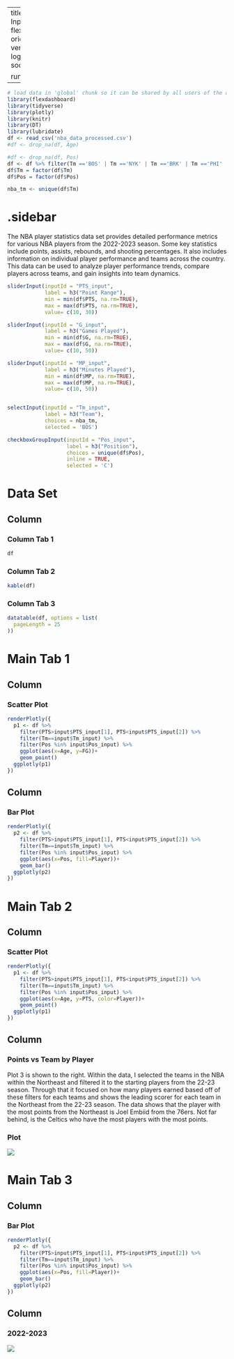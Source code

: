 
---
title: "NBA - Combination of Inputs"
output: 
  flexdashboard::flex_dashboard:
    orientation: columns
    vertical_layout: fill
    logo: logo.png
    source_code: embed
    social: menu

runtime: shiny
---

```r
# load data in 'global' chunk so it can be shared by all users of the dashboard
library(flexdashboard)
library(tidyverse)
library(plotly)
library(knitr)
library(DT)
library(lubridate)
df <- read_csv('nba_data_processed.csv')
#df <- drop_na(df, Age)

#df <- drop_na(df, Pos)
df <- df %>% filter(Tm =='BOS' | Tm =='NYK' | Tm =='BRK' | Tm =='PHI' | Tm =='TOR')
df$Tm = factor(df$Tm)
df$Pos = factor(df$Pos)

nba_tm <- unique(df$Tm)
```

{.sidebar}
=======================================================================

The NBA player statistics data set provides detailed performance metrics for various NBA players from the 2022-2023 season. Some key statistics include points, assists, rebounds, and shooting percentages. It also includes information on individual player performance and teams across the country. This data can be used to analyze player performance trends, compare players across teams, and gain insights into team dynamics.

```r
sliderInput(inputId = "PTS_input",
            label = h3("Point Range"),
            min = min(df$PTS, na.rm=TRUE),
            max = max(df$PTS, na.rm=TRUE),
            value= c(10, 30))

sliderInput(inputId = "G_input",
            label = h3("Games Played"),
            min = min(df$G, na.rm=TRUE),
            max = max(df$G, na.rm=TRUE),
            value= c(10, 50))

sliderInput(inputId = "MP_input",
            label = h3("Minutes Played"),
            min = min(df$MP, na.rm=TRUE),
            max = max(df$MP, na.rm=TRUE),
            value= c(10, 50))


selectInput(inputId = "Tm_input", 
            label = h3("Team"),
            choices = nba_tm, 
            selected = 'BOS')

checkboxGroupInput(inputId = "Pos_input", 
                   label = h3("Position"),
                   choices = unique(df$Pos), 
                   inline = TRUE,
                   selected = 'C')
```
Data Set
=======================================================================

Column {data-width=500, .tabset}
-----------------------------------------------------------------------

### Column Tab 1

```r
df
```


### Column Tab 2

```r
kable(df)
```


### Column Tab 3

```r
datatable(df, options = list(
  pageLength = 25
))
```


Main Tab 1
=======================================================================

Column {data-width=500}
-----------------------------------------------------------------------

### Scatter Plot

```r
renderPlotly({
  p1 <- df %>% 
    filter(PTS>input$PTS_input[1], PTS<input$PTS_input[2]) %>% 
    filter(Tm==input$Tm_input) %>% 
    filter(Pos %in% input$Pos_input) %>% 
    ggplot(aes(x=Age, y=FG))+
    geom_point()
  ggplotly(p1)
})
```

Column {data-width=500}
-----------------------------------------------------------------------

### Bar Plot

```r
renderPlotly({
  p2 <- df %>% 
    filter(PTS>input$PTS_input[1], PTS<input$PTS_input[2]) %>% 
    filter(Tm==input$Tm_input) %>% 
    filter(Pos %in% input$Pos_input) %>%  
    ggplot(aes(x=Pos, fill=Player))+
    geom_bar()
  ggplotly(p2)
})
```


Main Tab 2
=======================================================================

Column {data-width=500}
-----------------------------------------------------------------------

### Scatter Plot

```r
renderPlotly({
  p1 <- df %>% 
    filter(PTS>input$PTS_input[1], PTS<input$PTS_input[2]) %>% 
    filter(Tm==input$Tm_input) %>% 
    filter(Pos %in% input$Pos_input) %>% 
    ggplot(aes(x=Age, y=PTS, color=Player))+
    geom_point()
  ggplotly(p1)
})
```

Column {data-width=500}
-----------------------------------------------------------------------

### Points vs Team by Player

Plot 3 is shown to the right. Within the data, I selected the teams in the NBA within the Northeast and filtered it to the starting players from the 22-23 season. Through that it focused on how many players earned based off of these filters for each teams and shows the leading scorer for each team in the Northeast from the 22-23 season. The data shows that the player with the most points from the Northeast is Joel Embiid from the 76ers. Not far behind, is the Celtics who have the most players with the most points.


### Plot

![](final1.png)






Main Tab 3
=======================================================================

Column {data-width=500}
-----------------------------------------------------------------------

### Bar Plot

```r
renderPlotly({
  p2 <- df %>% 
    filter(PTS>input$PTS_input[1], PTS<input$PTS_input[2]) %>% 
    filter(Tm==input$Tm_input) %>% 
    filter(Pos %in% input$Pos_input) %>%  
    ggplot(aes(x=Pos, fill=Player))+
    geom_bar()
  ggplotly(p2)
})
```

Column {data-width=500}
-----------------------------------------------------------------------

### 2022-2023 

![](final2.jpg)



